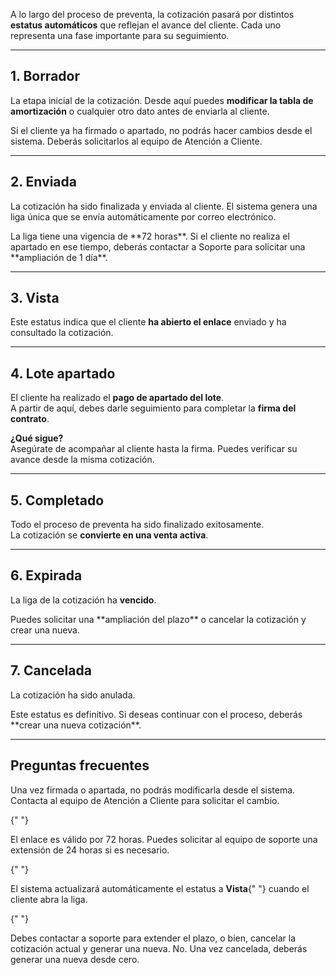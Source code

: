 A lo largo del proceso de preventa, la cotización pasará por distintos **estatus automáticos** que reflejan el avance del cliente. Cada uno representa una fase importante para su seguimiento.

---

## 1. Borrador

La etapa inicial de la cotización. Desde aquí puedes **modificar la tabla de amortización** o cualquier otro dato antes de enviarla al cliente.

<Note>
  Si el cliente ya ha firmado o apartado, no podrás hacer cambios desde el
  sistema. Deberás solicitarlos al equipo de Atención a Cliente.
</Note>

---

## 2. Enviada

La cotización ha sido finalizada y enviada al cliente. El sistema genera una liga única que se envía automáticamente por correo electrónico.

<Note>
  La liga tiene una vigencia de **72 horas**. Si el cliente no realiza el
  apartado en ese tiempo, deberás contactar a Soporte para solicitar una
  **ampliación de 1 día**.
</Note>

---

## 3. Vista

Este estatus indica que el cliente **ha abierto el enlace** enviado y ha consultado la cotización.

---

## 4. Lote apartado

El cliente ha realizado el **pago de apartado del lote**.  
A partir de aquí, debes darle seguimiento para completar la **firma del contrato**.

<Card>
  <b>¿Qué sigue?</b>
  <br />
  Asegúrate de acompañar al cliente hasta la firma. Puedes verificar su avance
  desde la misma cotización.
</Card>

---

## 5. Completado

Todo el proceso de preventa ha sido finalizado exitosamente.  
La cotización se **convierte en una venta activa**.

---

## 6. Expirada

La liga de la cotización ha **vencido**.

<Note>
  Puedes solicitar una **ampliación del plazo** o cancelar la cotización y crear
  una nueva.
</Note>

---

## 7. Cancelada

La cotización ha sido anulada.

<Info>
  Este estatus es definitivo. Si deseas continuar con el proceso, deberás
  **crear una nueva cotización**.
</Info>

---

## Preguntas frecuentes

<AccordionGroup type="multiple">
  <Accordion title="¿Qué hago si la cotización ya fue firmada pero necesito hacer un cambio?">
    Una vez firmada o apartada, no podrás modificarla desde el sistema. Contacta al equipo de Atención a Cliente para solicitar el cambio.
  </Accordion>

{" "}

<Accordion title="¿Cuánto tiempo tiene vigencia el enlace de cotización?">
  El enlace es válido por 72 horas. Puedes solicitar al equipo de soporte una
  extensión de 24 horas si es necesario.
</Accordion>

{" "}

<Accordion title="¿Cómo sé si mi cliente ya vio la cotización?">
  El sistema actualizará automáticamente el estatus a <strong>Vista</strong>{" "}
  cuando el cliente abra la liga.
</Accordion>

{" "}

<Accordion title="¿Qué sucede si la cotización caduca?">
  Debes contactar a soporte para extender el plazo, o bien, cancelar la
  cotización actual y generar una nueva.
</Accordion>

  <Accordion title="¿Puedo recuperar una cotización cancelada?">
    No. Una vez cancelada, deberás generar una nueva desde cero.
  </Accordion>
</AccordionGroup>
